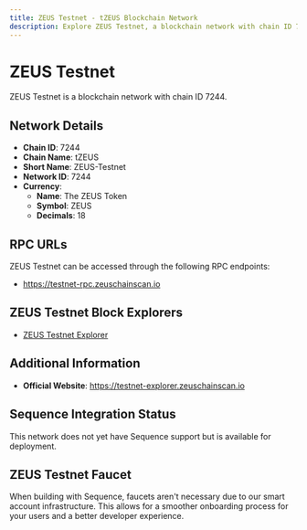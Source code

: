 ```yaml
--- 
title: ZEUS Testnet - tZEUS Blockchain Network
description: Explore ZEUS Testnet, a blockchain network with chain ID 7244. Learn about its native currency, The ZEUS Token, and how to interact with the network.
---
```


# ZEUS Testnet

ZEUS Testnet is a blockchain network with chain ID 7244.

## Network Details

- **Chain ID**: 7244
- **Chain Name**: tZEUS
- **Short Name**: ZEUS-Testnet
- **Network ID**: 7244
- **Currency**: 
  - **Name**: The ZEUS Token
  - **Symbol**: ZEUS
  - **Decimals**: 18

## RPC URLs

ZEUS Testnet can be accessed through the following RPC endpoints:

- https://testnet-rpc.zeuschainscan.io

## ZEUS Testnet Block Explorers

- [ZEUS Testnet Explorer](https://testnet-explorer.zeuschainscan.io)

## Additional Information

- **Official Website**: https://testnet-explorer.zeuschainscan.io

## Sequence Integration Status

This network does not yet have Sequence support but is available for deployment.

## ZEUS Testnet Faucet

When building with Sequence, faucets aren't necessary due to our smart account infrastructure. This allows for a smoother onboarding process for your users and a better developer experience.

